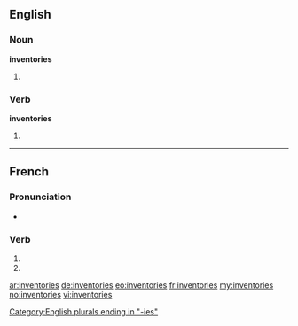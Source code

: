 {{also|inventoriés}}
==English==

===Noun===
'''inventories'''

# {{plural of|[[inventory]]}}

===Verb===
'''inventories'''

# {{third-person singular of|[[inventory]]}}

[[Category:English plurals ending in "-ies"]]

----

==French==

===Pronunciation===
* {{homophones|inventorie|inventorient}}

===Verb===
{{fr-verb-form}}

# {{conjugation of|inventorier||2|s|pres|ind|lang=fr}}
# {{conjugation of|inventorier||2|s|pres|sub|lang=fr}}
{{count page|[[Wiktionary:Page count]]}}

[[ar:inventories]]
[[de:inventories]]
[[eo:inventories]]
[[fr:inventories]]
[[my:inventories]]
[[no:inventories]]
[[vi:inventories]]